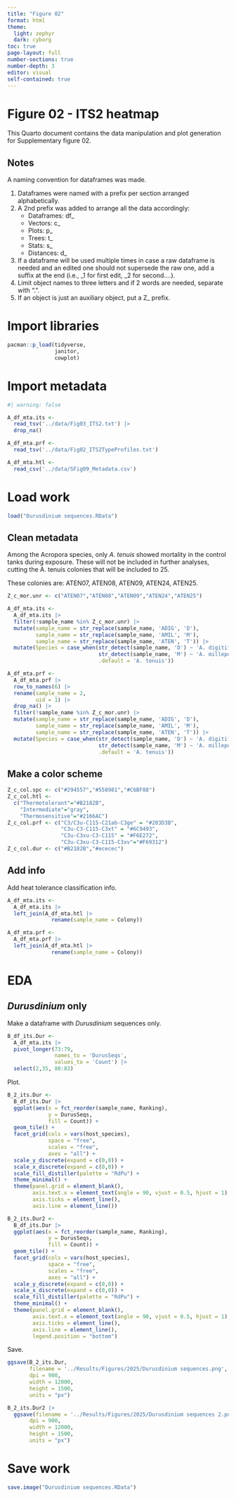 ---
title: "Figure 02"
format: html
theme: 
  light: zephyr
  dark: cyborg
toc: true
page-layout: full
number-sections: true
number-depth: 3
editor: visual
self-contained: true
---

# Figure 02 - ITS2 heatmap

This Quarto document contains the data manipulation and plot generation for Supplementary figure 02.

## Notes

A naming convention for dataframes was made.

1.  Dataframes were named with a prefix per section arranged alphabetically.
2.  A 2nd prefix was added to arrange all the data accordingly:
    -   Dataframes: df\_
    -   Vectors: c\_
    -   Plots: p\_
    -   Trees: t\_
    -   Stats: s\_
    -   Distances: d\_
3.  If a dataframe will be used multiple times in case a raw dataframe is needed and an edited one should not supersede the raw one, add a suffix at the end (i.e., \_1 for first edit, \_2 for second....).
4.  Limit object names to three letters and if 2 words are needed, separate with ".".
5.  If an object is just an auxiliary object, put a Z\_ prefix.

# Import libraries

```{r}
pacman::p_load(tidyverse,           
               janitor,
               cowplot)
```

# Import metadata

```{r}
#| warning: false   

A_df_mta.its <-   
  read_tsv('../data/Fig03_ITS2.txt') |> 
  drop_na()

A_df_mta.prf <- 
  read_tsv('../data/Fig02_ITS2TypeProfiles.txt')

A_df_mta.htl <- 
  read_csv('../data/SFig09_Metadata.csv')
```

# Load work

```{r}
load("Durusdinium sequences.RData")
```

## Clean metadata

Among the Acropora species, only *A. tenuis* showed mortality in the control tanks during exposure. These will not be included in further analyses, cutting the A. tenuis colonies that will be included to 25.

These colonies are: ATEN07, ATEN08, ATEN09, ATEN24, ATEN25.

```{r}
Z_c_mor.unr <- c("ATEN07","ATEN08","ATEN09","ATEN24","ATEN25")
```

```{r}
A_df_mta.its <- 
  A_df_mta.its |> 
  filter(!sample_name %in% Z_c_mor.unr) |> 
  mutate(sample_name = str_replace(sample_name, 'ADIG', 'D'),
         sample_name = str_replace(sample_name, 'AMIL', 'M'),
         sample_name = str_replace(sample_name, 'ATEN', 'T')) |> 
  mutate(Species = case_when(str_detect(sample_name, 'D') ~ 'A. digitifera',
                             str_detect(sample_name, 'M') ~ 'A. millepora',
                             .default = 'A. tenuis'))

A_df_mta.prf <- 
  A_df_mta.prf |> 
  row_to_names(6) |> 
  rename(sample_name = 2,
         uid = 1) |> 
  drop_na() |> 
  filter(!sample_name %in% Z_c_mor.unr) |> 
  mutate(sample_name = str_replace(sample_name, 'ADIG', 'D'),
         sample_name = str_replace(sample_name, 'AMIL', 'M'),
         sample_name = str_replace(sample_name, 'ATEN', 'T')) |> 
  mutate(Species = case_when(str_detect(sample_name, 'D') ~ 'A. digitifera',
                             str_detect(sample_name, 'M') ~ 'A. millepora',
                             .default = 'A. tenuis'))
```

## Make a color scheme

```{r}
Z_c_col.spc <- c("#294557","#558981","#C6BF88")
Z_c_col.htl <-
  c("Thermotolerant"="#B2182B",
    "Intermediate"="gray",
    "Thermosensitive"="#2166AC")
Z_c_col.prf <- c("C3/C3u-C115-C21ab-C3ge" = "#203D3B",
                 "C3u-C3-C115-C3xt" = "#6C9493",
                 "C3u-C3xu-C3-C115" = "#F6E272",
                 "C3u-C3xu-C3-C115-C3xv"="#F69312")
Z_c_col.dur <- c("#B2182B","#ececec")
```

## Add info

Add heat tolerance classification info.

```{r}
A_df_mta.its <- 
  A_df_mta.its |> 
  left_join(A_df_mta.htl |> 
              rename(sample_name = Colony))

A_df_mta.prf <- 
  A_df_mta.prf |> 
  left_join(A_df_mta.htl |> 
              rename(sample_name = Colony))
```

# EDA

## *Durusdinium* only

Make a dataframe with *Durusdinium* sequences only.

```{r}
B_df_its.Dur <- 
  A_df_mta.its |> 
  pivot_longer(73:79,
               names_to = 'DurusSeqs',
               values_to = 'Count') |> 
  select(2,35, 80:83)
```

Plot.

```{r}
B_2_its.Dur <- 
  B_df_its.Dur |> 
  ggplot(aes(x = fct_reorder(sample_name, Ranking),
             y = DurusSeqs,
             fill = Count)) +
  geom_tile() +
  facet_grid(cols = vars(host_species),
             space = "free",
             scales = "free",
             axes = "all") +
  scale_y_discrete(expand = c(0,0)) +
  scale_x_discrete(expand = c(0,0)) +
  scale_fill_distiller(palette = "RdPu") +
  theme_minimal() +
  theme(panel.grid = element_blank(),
        axis.text.x = element_text(angle = 90, vjust = 0.5, hjust = 1),
        axis.ticks = element_line(),
        axis.line = element_line())

B_2_its.Dur2 <- 
  B_df_its.Dur |> 
  ggplot(aes(x = fct_reorder(sample_name, Ranking),
             y = DurusSeqs,
             fill = Count)) +
  geom_tile() +
  facet_grid(cols = vars(host_species),
             space = "free",
             scales = "free",
             axes = "all") +
  scale_y_discrete(expand = c(0,0)) +
  scale_x_discrete(expand = c(0,0)) +
  scale_fill_distiller(palette = "RdPu") +
  theme_minimal() +
  theme(panel.grid = element_blank(),
        axis.text.x = element_text(angle = 90, vjust = 0.5, hjust = 1),
        axis.ticks = element_line(),
        axis.line = element_line(),
        legend.position = "bottom")
```

Save.

```{r}
ggsave(B_2_its.Dur,
       filename = '../Results/Figures/2025/Durusdinium sequences.png',
       dpi = 900,
       width = 12000, 
       height = 1500, 
       units = "px")

B_2_its.Dur2 |> 
  ggsave(filename = '../Results/Figures/2025/Durusdinium sequences 2.png',
       dpi = 900,
       width = 12000, 
       height = 1500, 
       units = "px")
```

# Save work

```{r}
save.image("Durusdinium sequences.RData")
```
